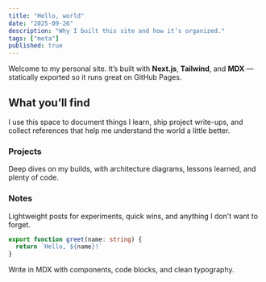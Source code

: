 ```yaml
---
title: "Hello, world"
date: "2025-09-26"
description: "Why I built this site and how it’s organized."
tags: ["meta"]
published: true
---
```


Welcome to my personal site. It’s built with **Next.js**, **Tailwind**, and **MDX** — statically exported so it runs great on GitHub Pages.

## What you’ll find

I use this space to document things I learn, ship project write-ups, and collect references that help me understand the world a little better.

### Projects

Deep dives on my builds, with architecture diagrams, lessons learned, and plenty of code.

### Notes

Lightweight posts for experiments, quick wins, and anything I don’t want to forget.

```ts
export function greet(name: string) {
  return `Hello, ${name}!`
}
```

Write in MDX with components, code blocks, and clean typography.
